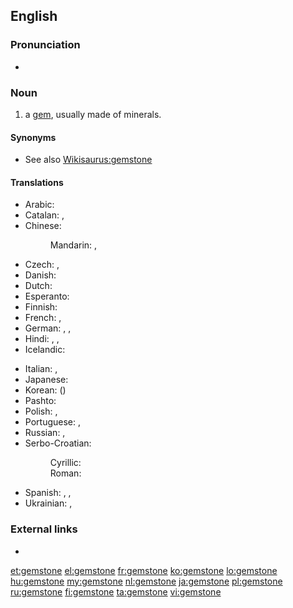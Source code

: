 ==English==

===Pronunciation===
* {{audio|en-us-gemstone.ogg|Audio (US)}}

===Noun===
{{en-noun}}

# a [[gem]], usually made of minerals.

====Synonyms====
* See also [[Wikisaurus:gemstone]]

====Translations====
{{trans-top|a gem}}
* Arabic: {{t-|ar|جوهرة|f|tr=jáwhara|sc=Arab}}
* Catalan: {{t-|ca|pedra preciosa}},  {{t-|ca|gemma}}
* Chinese:
*: Mandarin: {{t|cmn|寶石|sc=Hani}}, {{t|cmn|宝石|tr=bǎoshí|sc=Hani}}
* Czech: {{t-|cs|klenot|m}}, {{t+|cs|drahokam|m}}
* Danish: {{t-|da|ædelsten|c}}
* Dutch: {{t+|nl|edelsteen|m}}
* Esperanto: {{t-|eo|gemo}}
* Finnish: {{t+|fi|jalokivi}}
* French: {{t+|fr|pierre précieuse|f}}, {{t+|fr|joyau|m}}
* German: {{t+|de|Edelstein|m}}, {{t+|de|Juwel|n}}, {{t+|de|Kleinod|n}}
* Hindi: {{t-|hi|मणि|m|tr=maṇi}},  {{t-|hi|रत्न|tr=rátna}},  {{t-|hi|पत्थर|m|tr=patthar}}
* Icelandic: {{t+|is|gimsteinn|m}}
{{trans-mid}}
* Italian: {{t-|it|pietra preziosa|f}}, {{t+|it|gemma|f}}
* Japanese: {{t+|ja|宝石|tr=ほうせき, hōseki|sc=Jpan}}
* Korean: {{t+|ko|보석|tr=boseok|sc=Kore}} ({{t+|ko|寶石|sc=Kore}})
* Pashto: {{t+|ps|غمی|m|tr=ghamai}}
* Polish: {{t-|pl|klejnot|m}}, {{t+|pl|kamień szlachetny|m}}
* Portuguese: {{t+|pt|pedra preciosa|f}}, {{t+|pt|gema|f}}
* Russian: {{t+|ru|драгоценный камень|m|tr=dragocénnyj kámen'}}, {{t+|ru|самоцвет|m|tr=samocvét}}
* Serbo-Croatian:
*: Cyrillic: {{t-|sh|драгуљ|m}}
*: Roman: {{t-|sh|dragulj|m}}
* Spanish: {{t+|es|piedra preciosa|f}}, {{t+|es|joya|f}},  {{t+|es|alhaja|f}}
* Ukrainian: {{t-|uk|дорогоцінний камінь|m|tr=dorohocínnyj kámin'}},  {{t-|uk|самоцвіт|m|tr=samocvít}}
{{trans-bottom}}

===External links===
* {{pedialite}}

[[et:gemstone]]
[[el:gemstone]]
[[fr:gemstone]]
[[ko:gemstone]]
[[lo:gemstone]]
[[hu:gemstone]]
[[my:gemstone]]
[[nl:gemstone]]
[[ja:gemstone]]
[[pl:gemstone]]
[[ru:gemstone]]
[[fi:gemstone]]
[[ta:gemstone]]
[[vi:gemstone]]